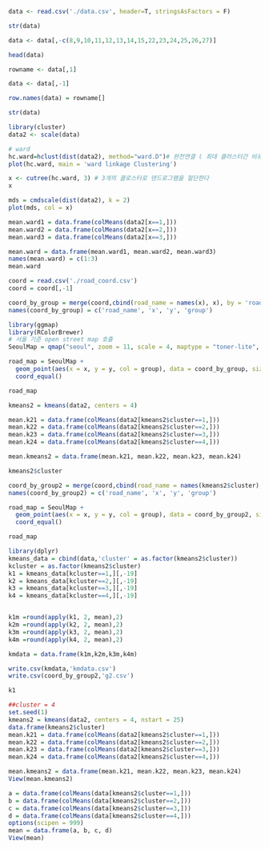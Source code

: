 ```r
data <- read.csv('./data.csv', header=T, stringsAsFactors = F)

str(data)

data <- data[,-c(8,9,10,11,12,13,14,15,22,23,24,25,26,27)]

head(data)

rowname <- data[,1]

data <- data[,-1]

row.names(data) = rowname[]

str(data)

library(cluster)
data2 <- scale(data)

# ward
hc.ward=hclust(dist(data2), method="ward.D")# 완전연결 ( 최대 클러스터간 비유사성)
plot(hc.ward, main = 'ward linkage Clustering') 

x <- cutree(hc.ward, 3) # 3개의 클로스터로 덴드로그램을 절단한다
x

mds = cmdscale(dist(data2), k = 2)
plot(mds, col = x)

mean.ward1 = data.frame(colMeans(data2[x==1,]))
mean.ward2 = data.frame(colMeans(data2[x==2,]))
mean.ward3 = data.frame(colMeans(data2[x==3,]))

mean.ward = data.frame(mean.ward1, mean.ward2, mean.ward3)
names(mean.ward) = c(1:3)
mean.ward

```

```r
coord = read.csv('./road_coord.csv')
coord = coord[,-1]

coord_by_group = merge(coord,cbind(road_name = names(x), x), by = 'road_name')
names(coord_by_group) = c('road_name', 'x', 'y', 'group')
```

```r
library(ggmap)
library(RColorBrewer)
# 서울 기준 open street map 호출
SeoulMap = qmap("seoul", zoom = 11, scale = 4, maptype = "toner-lite", source= 'stamen', legend = "topleft", extent = 'device', size = c(1280,1280))
```

```r
road_map = SeoulMap +
  geom_point(aes(x = x, y = y, col = group), data = coord_by_group, size =4) + 
  coord_equal()

road_map
```

```r
kmeans2 = kmeans(data2, centers = 4)

mean.k21 = data.frame(colMeans(data2[kmeans2$cluster==1,]))
mean.k22 = data.frame(colMeans(data2[kmeans2$cluster==2,]))
mean.k23 = data.frame(colMeans(data2[kmeans2$cluster==3,]))
mean.k24 = data.frame(colMeans(data2[kmeans2$cluster==4,]))

mean.kmeans2 = data.frame(mean.k21, mean.k22, mean.k23, mean.k24)

kmeans2$cluster
```

```r
coord_by_group2 = merge(coord,cbind(road_name = names(kmeans2$cluster), kmeans2$cluster), by = 'road_name')
names(coord_by_group2) = c('road_name', 'x', 'y', 'group')
```

```r
road_map = SeoulMap +
  geom_point(aes(x = x, y = y, col = group), data = coord_by_group2, size =4) + 
  coord_equal()

road_map
```

```r
library(dplyr)
kmeans_data = cbind(data,'cluster' = as.factor(kmeans2$cluster))
kcluster = as.factor(kmeans2$cluster)
k1 = kmeans_data[kcluster==1,][,-19]
k2 = kmeans_data[kcluster==2,][,-19]
k3 = kmeans_data[kcluster==3,][,-19]
k4 = kmeans_data[kcluster==4,][,-19]


k1m =round(apply(k1, 2, mean),2)
k2m =round(apply(k2, 2, mean),2)
k3m =round(apply(k3, 2, mean),2)
k4m =round(apply(k4, 2, mean),2)

kmdata = data.frame(k1m,k2m,k3m,k4m)

write.csv(kmdata,'kmdata.csv')
write.csv(coord_by_group2,'g2.csv')
```

```r
k1
```

```r
##cluster = 4
set.seed(1)
kmeans2 = kmeans(data2, centers = 4, nstart = 25)
data.frame(kmeans2$cluster)
mean.k21 = data.frame(colMeans(data2[kmeans2$cluster==1,]))
mean.k22 = data.frame(colMeans(data2[kmeans2$cluster==2,]))
mean.k23 = data.frame(colMeans(data2[kmeans2$cluster==3,]))
mean.k24 = data.frame(colMeans(data2[kmeans2$cluster==4,]))

mean.kmeans2 = data.frame(mean.k21, mean.k22, mean.k23, mean.k24)
View(mean.kmeans2)

a = data.frame(colMeans(data[kmeans2$cluster==1,]))
b = data.frame(colMeans(data[kmeans2$cluster==2,]))
c = data.frame(colMeans(data[kmeans2$cluster==3,]))
d = data.frame(colMeans(data[kmeans2$cluster==4,]))
options(scipen = 999)
mean = data.frame(a, b, c, d)
View(mean)
```

